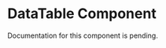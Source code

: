 

<Meta
  title="Components/Element/DataTable"
  component={DataTable}
/>

# DataTable Component
Documentation for this component is pending.

<Canvas sourceState="shown" withSource="open">
  <Story name="Example">
    <DataTable/>
  </Story>
</Canvas>

[//]: # (<ArgsTable story="Example"/>)
